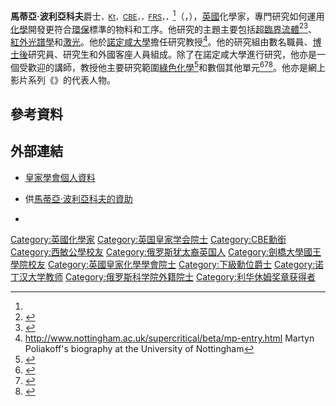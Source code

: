 {{NoteTA|G1=C|G2=ER|G3=EC}}
{{Infobox scientist
| honorific_prefix  = 
| name              = 馬蒂亞·波利亞科夫爵士<br />Sir Martyn Poliakoff
| native_name       = Sir Martyn Poliakoff
| image             = Martynpoliakoff.jpg
| image_size        = 250px
| alt               =
| caption           = 波利亞科夫正錄製他的網上影片系列
| birth_date        = {{Birth date and age|1947|12|16|df=y}}<ref name="whoswho">{{Who's Who | surname = POLIAKOFF | othernames = Prof. Martyn | id = U43618 | volume = 2015 | edition = online [[Oxford_University_Press|Oxford University Press]]}} {{subscription required}}</ref>
| birth_place       =
| death_date        = <!-- {{Death date and age|YYYY|MM|DD|YYYY|MM|DD}} (death date then birth date) -->
| death_place       =
| residence         =
| citizenship       =
| nationality       =
| fields            =
| thesis_title      = The matrix isolation of large molecules. The photochemistry of transition metal carbonyls
| thesis_url        = http://ethos.bl.uk/OrderDetails.do?uin=uk.bl.ethos.469147
| thesis_year       = 1973
| doctoral_advisor  =  J. J. Turner<ref name="biography"/>
| workplaces        = {{Plainlist|
* [[諾定咸大學|諾定咸大學]]
* [[劍橋大學|劍橋大學]]}}
| alma_mater        = [[劍橋大學|劍橋大學]]（學士、博士）
| awards            = {{Plainlist|
* [[皇家學會|皇家學會會士]]（2002）
* [[大英帝國勳章|大英帝國勳章]]（2008）
* [[下級勳位爵士|下級勳位爵士]]（2015）
* {{le|特許化學家|Chartered Chemist}}
* {{le|英國皇家化學學會會士|Fellow of the Royal Society of Chemistry}}
* {{le|英國化學工程師協會|Institution of Chemical Engineers|英國化學工程師協會會士}}}}
| signature         = <!--(filename only)-->
| signature_alt     =
| website = {{URL|nottingham.ac.uk/chemistry/people/martyn.poliakoff}}
| academic_advisors =
| doctoral_students = {{le|安德魯·伊恩·庫珀|Andrew Ian Cooper}}
| notable_students  =
| known_for         =
| spouse            = Janet Frances Keene<ref name="whoswho"/>
| module = {{Listen |embed= yes |filename= Martyn Poliakoff BBC Radio4 Material World 28 Aug 2008 b00d50wv.flac |title= Martyn Poliakoff's voice|type= speech |description= from the BBC programme [[Material_World_(radio_programme)|Material World]], 28 August 2008<ref name="b00d50wv">{{Cite episode |title= Tracking Traffic - Periodic Table of Videos |series= Material World |serieslink= Material World (radio programme) |url= http://www.bbc.co.uk/programmes/b00d50wv |accessdate= 2014-01-18 |station= BBC Radio 4 |date= 28 August 2008 |season= |seriesno= |number= |transcript= |transcripturl= }}</ref> }}}}

'''馬蒂亞·波利亞科夫'''爵士<span style="font-size:smaller">，[[下級勳位爵士|Kt]]，[[大英帝國勳章|CBE]]，{{le|特許化學家|Chartered Chemist|CChem}}，[[皇家學會院士|FRS]]，{{le|皇家化學學會院士|Fellow of the Royal Society of Chemistry|FRSC}}，{{le|英國化學工程師研究院院士|Institution of Chemical Engineers|FIChemE}}</span><ref name="whoswho"/>（{{lang-en|Sir '''Martyn Poliakoff'''}}，{{bd|1947年|12月16日|||Poliakoff, Sir Martyn}}），[[英國|英國]]化學家，專門研究如何運用[[化學|化學]]開發更符合[[自然環境|環保]]標準的物料和工序。他研究的主題主要包括[[超臨界流體|超臨界流體]]<ref>{{Cite journal 
| last1 = Parrott | first1 = A. J. 
| last2 = Bourne | first2 = R. A. 
| last3 = Akien | first3 = G. R. 
| last4 = Irvine | first4 = D. J. 
| last5 = Poliakoff | first5 = M. 
| authorlink5 = Martyn Poliakoff
| title = Self-Optimizing Continuous Reactions in Supercritical Carbon Dioxide 
| doi = 10.1002/anie.201100412 
| journal = Angewandte Chemie International Edition 
| volume = 50 
| issue = 16 
| pages = 3788–3792 
| year = 2011 
| pmid = 21442710 
| pmc = 
}}</ref><ref>{{Cite journal 
| last1 = Bourne | first1 = R. A. 
| last2 = Han | first2 = X. 
| last3 = Chapman | first3 = A. O. 
| last4 = Arrowsmith | first4 = N. J. 
| last5 = Kawanami | first5 = H. 
| last6 = Poliakoff | first6 = M. 
| authorlink6 = Martyn Poliakoff
| last7 = George | first7 = M. W. 
| title = Homogeneous photochemical oxidation via singlet O2 in supercritical CO2 
| doi = 10.1039/b806063k 
| journal = Chemical Communications 
| issue = 37 
| pages = 4457–4459 
| year = 2008 
| pmid = 18802589 
| pmc = 
}}</ref>、[[紅外光譜學|紅外光譜學]]和[[激光|激光]]。他於[[諾定咸大學|諾定咸大學]]擔任研究教授<ref name="biography">http://www.nottingham.ac.uk/supercritical/beta/mp-entry.html Martyn Poliakoff's biography at the University of Nottingham</ref>。他的研究組由數名職員、[[博士後|博士後]]研究員、研究生和外國客座人員組成。除了在諾定咸大學進行研究，他亦是一個受歡迎的講師，教授他主要研究範圍[[綠色化學|綠色化學]]<ref name="microsoft">{{AcademicSearch|13330691}}</ref>和數個其他單元<ref>{{Cite journal 
| last1 = Poliakoff | first1 = M. 
| authorlink1 = Martyn Poliakoff
| last2 = Licence | first2 = P. 
| doi = 10.1038/450810a 
| title = Sustainable technology: Green chemistry 
| journal = Nature 
| volume = 450 
| issue = 7171 
| pages = 810–812 
| year = 2007 
| pmid = 18064000 
| pmc = 
}}</ref><ref>{{Cite journal | last1 = Asfaw | first1 = N. | last2 = Chebude | first2 = Y. | last3 = Ejigu | first3 = A. | last4 = Hurisso | first4 = B. B. | last5 = Licence | first5 = P. | last6 = Smith | first6 = R. L. | last7 = Tang | first7 = S. L. Y. | last8 = Poliakoff | first8 = M. | authorlink8 = Martyn Poliakoff| doi = 10.1039/c0gc00936a | title = The 13 Principles of Green Chemistry and Engineering for a Greener Africa | journal = Green Chemistry | volume = 13 | issue = 5 | pages = 1059 | year = 2011 | pmid =  | pmc = }}</ref><ref>{{Cite journal
 | pmid = 22879509
| year = 2012
| author1 = Tuck
| first1 = C. O.
| title = Valorization of biomass: Deriving more value from waste
| journal = [[Science_(journal)|Science]]
| location = New York
| volume = 337
| issue = 6095
| pages = 695–9
| last2 = Pérez
| first2 = E
| last3 = Horváth| first3 = I. T. | authorlink3 = István T. Horváth
| last4 = Sheldon | first4 = R. A. | authorlink4 = Roger A. Sheldon
| last5 = Poliakoff | first5 = M | authorlink5 = Martyn Poliakoff
| doi = 10.1126/science.1218930
}}</ref>。他亦是網上影片系列《{{le|元素週期影片|The Periodic Table of Videos}}》的代表人物。

==參考資料==
{{Reflist|2}}

==外部連結==
* [http://royalsociety.org/people/martyn-poliakoff 皇家學會個人資料]
* {{le|英國工程和自然科學研究委員會|Engineering and Physical Sciences Research Council}}供[https://web.archive.org/web/20120715130933/http://gow.epsrc.ac.uk/NGBOViewPerson.aspx?PersonId=12558 馬蒂亞·波利亞科夫的資助]
* {{YouTube|6yT8kvHlgeg|The Professor 〔Martyn Poliakoff〕 talks about the Periodic Table of Videos}}

{{利华休姆奖章获得者}}
{{Authority control}}

{{DEFAULTSORT:Poliakoff, Sir Martyn}}
[[Category:英國化學家|Category:英國化學家]]
[[Category:英国皇家学会院士|Category:英国皇家学会院士]]
[[Category:CBE勳銜|Category:CBE勳銜]]
[[Category:西敏公學校友|Category:西敏公學校友]]
[[Category:俄罗斯犹太裔英国人|Category:俄罗斯犹太裔英国人]]
[[Category:劍橋大學國王學院校友|Category:劍橋大學國王學院校友]]
[[Category:英國皇家化學學會院士|Category:英國皇家化學學會院士]]
[[Category:下級勳位爵士|Category:下級勳位爵士]]
[[Category:诺丁汉大学教师|Category:诺丁汉大学教师]]
[[Category:俄罗斯科学院外籍院士|Category:俄罗斯科学院外籍院士]]
[[Category:利华休姆奖章获得者|Category:利华休姆奖章获得者]]